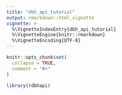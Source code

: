 ```yaml
---
title: "dbh_api_tutorial"
output: rmarkdown::html_vignette
vignette: >
  %\VignetteIndexEntry{dbh_api_tutorial}
  %\VignetteEngine{knitr::rmarkdown}
  %\VignetteEncoding{UTF-8}
---
```


```r
knitr::opts_chunk$set(
  collapse = TRUE,
  comment = "#>"
)
```

```r
library(rdbhapi)
```
